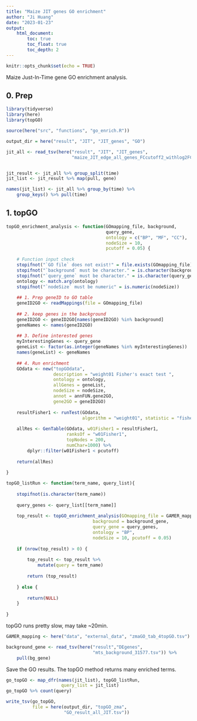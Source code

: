 ```yaml
---
title: "Maize JIT genes GO enrichment"
author: "Ji Huang"
date: "2023-01-23"
output: 
    html_document:
        toc: true
        toc_float: true
        toc_depth: 2
---
```


```r
knitr::opts_chunk$set(echo = TRUE)
```

Maize Just-In-Time gene GO enrichment analysis.

## 0. Prep

```r
library(tidyverse)
library(here)
library(topGO)

source(here("src", "functions", "go_enrich.R"))

output_dir = here("result", "JIT", "JIT_genes", "GO")
```

```r
jit_all <- read_tsv(here("result", "JIT", "JIT_genes",
                         "maize_JIT_edge_all_genes_FCcutoff2_withlog2FC.tsv"))


jit_result <- jit_all %>% group_split(time)
jit_list <- jit_result %>% map(pull, gene)

names(jit_list) <- jit_all %>% group_by(time) %>% 
    group_keys() %>% pull(time)

```
## 1. topGO

```r
topGO_enrichment_analysis <- function(GOmapping_file, background, 
                                      query_gene, 
                                      ontology = c("BP", "MF", "CC"), 
                                      nodeSize = 10,
                                      pcutoff = 0.05) {
    
    # Function input check
    stopifnot("`GO file` does not exist!" = file.exists(GOmapping_file))
    stopifnot("`background` must be character." = is.character(background))
    stopifnot("`query_gene` must be character." = is.character(query_gene))
    ontology <- match.arg(ontology)
    stopifnot("`nodeSize` must be numeric" = is.numeric(nodeSize))
    
    ## 1. Prep geneID to GO table
    geneID2GO <- readMappings(file = GOmapping_file)
    
    ## 2. keep genes in the background
    geneID2GO <- geneID2GO[names(geneID2GO) %in% background]
    geneNames <- names(geneID2GO)
    
    ## 3. Define interested genes
    myInterestingGenes <- query_gene
    geneList <- factor(as.integer(geneNames %in% myInterestingGenes))
    names(geneList) <- geneNames
    
    ## 4. Run enrichment
    GOdata <- new("topGOdata",
                  description = "weight01 Fisher's exact test ", 
                  ontology = ontology,
                  allGenes = geneList, 
                  nodeSize = nodeSize,
                  annot = annFUN.gene2GO, 
                  gene2GO = geneID2GO)
    
    resultFisher1 <- runTest(GOdata, 
                             algorithm = "weight01", statistic = "fisher")
    
    allRes <- GenTable(GOdata, w01Fisher1 = resultFisher1,
                       ranksOf = "w01Fisher1", 
                       topNodes = 200,
                       numChar=1000) %>%
        dplyr::filter(w01Fisher1 < pcutoff)
    
    return(allRes)
    
}
```
```r

topGO_listRun <- function(term_name, query_list){
    
    stopifnot(is.character(term_name))
    
    query_genes <- query_list[[term_name]]
    
    top_result <- topGO_enrichment_analysis(GOmapping_file = GAMER_mapping,
                                 background = background_gene, 
                                 query_gene = query_genes,
                                 ontology = "BP", 
                                 nodeSize = 10, pcutoff = 0.05)
    
    if (nrow(top_result) > 0) {
        
        top_result <- top_result %>% 
            mutate(query = term_name)
        
        return (top_result)
        
    } else {
        
        return(NULL)
    }
    
}

```

topGO runs pretty slow, may take ~20min.

```r
GAMER_mapping <- here("data", "external_data", "zmaGO_tab_4topGO.tsv")

background_gene <- read_tsv(here("result","DEgenes", 
                                 "mts_background_31577.tsv")) %>% 
    pull(bg_gene)
```

Save the GO results. The topGO method returns many enriched terms.

```r
go_topGO <- map_dfr(names(jit_list), topGO_listRun, 
                     query_list = jit_list)
go_topGO %>% count(query)

write_tsv(go_topGO, 
          file = here(output_dir, "topGO_zma",
                      "GO_result_all_JIT.tsv"))
```
